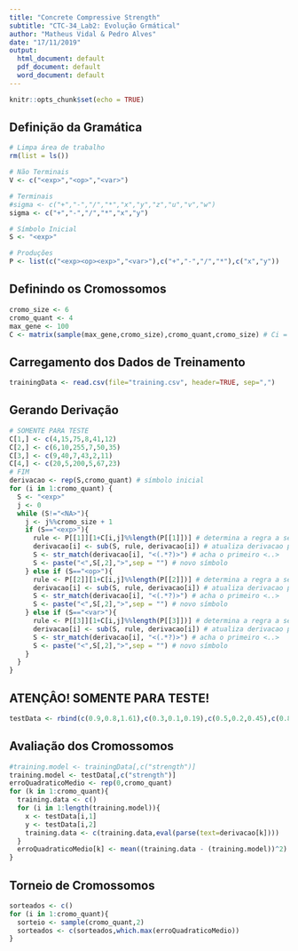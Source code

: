 ```yaml
---
title: "Concrete Compressive Strength"
subtitle: "CTC-34_Lab2: Evolução Grmátical"
author: "Matheus Vidal & Pedro Alves"
date: "17/11/2019"
output:
  html_document: default
  pdf_document: default
  word_document: default
---
```


```r
knitr::opts_chunk$set(echo = TRUE)
```

## Definição da Gramática

```r
# Limpa área de trabalho
rm(list = ls())

# Não Terminais
V <- c("<exp>","<op>","<var>")

# Terminais
#sigma <- c("+","-","/","*","x","y","z","u","v","w")
sigma <- c("+","-","/","*","x","y")

# Símbolo Inicial
S <- "<exp>"

# Produções
P <- list(c("<exp><op><exp>","<var>"),c("+","-","/","*"),c("x","y"))

```

## Definindo os Cromossomos
```r
cromo_size <- 6
cromo_quant <- 4
max_gene <- 100
C <- matrix(sample(max_gene,cromo_size),cromo_quant,cromo_size) # Ci = C[i,]

```

## Carregamento dos Dados de Treinamento

```r
trainingData <- read.csv(file="training.csv", header=TRUE, sep=",")

```

## Gerando Derivação

```r
# SOMENTE PARA TESTE
C[1,] <- c(4,15,75,8,41,12)
C[2,] <- c(6,10,255,7,50,35)
C[3,] <- c(9,40,7,43,2,11)
C[4,] <- c(20,5,200,5,67,23)
# FIM
derivacao <- rep(S,cromo_quant) # símbolo inicial
for (i in 1:cromo_quant) {
  S <- "<exp>"
  j <- 0
  while (S!="<NA>"){
    j <- j%%cromo_size + 1
    if (S=="<exp>"){
      rule <- P[[1]][1+C[i,j]%%length(P[[1]])] # determina a regra a ser aplicada
      derivacao[i] <- sub(S, rule, derivacao[i]) # atualiza derivacao por substituição
      S <- str_match(derivacao[i], "<(.*?)>") # acha o primeiro <..>
      S <- paste("<",S[,2],">",sep = "") # novo símbolo
    } else if (S=="<op>"){
      rule <- P[[2]][1+C[i,j]%%length(P[[2]])] # determina a regra a ser aplicada
      derivacao[i] <- sub(S, rule, derivacao[i]) # atualiza derivacao por substituição
      S <- str_match(derivacao[i], "<(.*?)>") # acha o primeiro <..>
      S <- paste("<",S[,2],">",sep = "") # novo símbolo
    } else if (S=="<var>"){
      rule <- P[[3]][1+C[i,j]%%length(P[[3]])] # determina a regra a ser aplicada
      derivacao[i] <- sub(S, rule, derivacao[i]) # atualiza derivacao por substituição
      S <- str_match(derivacao[i], "<(.*?)>") # acha o primeiro <..>
      S <- paste("<",S[,2],">",sep = "") # novo símbolo
    }
  }
}
```

## ATENÇÂO! SOMENTE PARA TESTE!

```r
testData <- rbind(c(0.9,0.8,1.61),c(0.3,0.1,0.19),c(0.5,0.2,0.45),c(0.88,0.5,1.2744),c(0.6,0.7,1.06))

```

## Avaliação dos Cromossomos

```r
#training.model <- trainingData[,c("strength")]
training.model <- testData[,c("strength")]
erroQuadraticoMedio <- rep(0,cromo_quant)
for (k in 1:cromo_quant){
  training.data <- c()
  for (i in 1:length(training.model)){
    x <- testData[i,1]
    y <- testData[i,2]
    training.data <- c(training.data,eval(parse(text=derivacao[k])))
  }
  erroQuadraticoMedio[k] <- mean((training.data - (training.model))^2) 
}
```

## Torneio de Cromossomos
```r
sorteados <- c()
for (i in 1:cromo_quant){
  sorteio <- sample(cromo_quant,2)
  sorteados <- c(sorteados,which.max(erroQuadraticoMedio))
}

```


